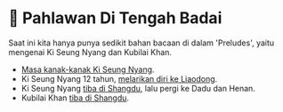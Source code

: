 
# 🔖 Pahlawan Di Tengah Badai

Saat ini kita hanya punya sedikit bahan bacaan di dalam 'Preludes', yaitu mengenai Ki Seung Nyang dan Kubilai Khan.

- [Masa kanak-kanak Ki Seung Nyang](/preludes/haengju-1320.mdx).
- Ki Seung Nyang 12 tahun, [melarikan diri ke Liaodong](/preludes/liaodong-1328.mdx).
- Ki Seung Nyang [tiba di Shangdu](/preludes/dadu-1328.mdx), lalu pergi ke Dadu dan Henan.
- Kubilai Khan [tiba di Shangdu](/preludes/shangdu-1260.mdx).



